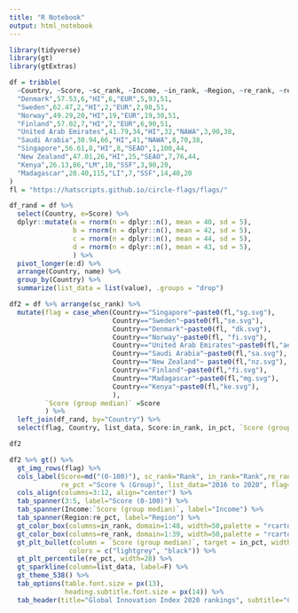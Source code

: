 ```yaml
---
title: "R Notebook"
output: html_notebook
---
```


```r
library(tidyverse)
library(gt)
library(gtExtras)
```



```r
df = tribble(
  ~Country, ~Score, ~sc_rank, ~Income, ~in_rank, ~Region, ~re_rank, ~re_pct,~in_pct, 
  "Denmark",57.53,6,"HI",6,"EUR",5,93,51,
  "Sweden",62.47,2,"HI",2,"EUR",2,98,51,
  "Norway",49.29,20,"HI",19,"EUR",19,30,51,
  "Finland",57.02,7,"HI",7,"EUR",6,90,51,
  "United Arab Emirates",41.79,34,"HI",32,"NAWA",3,90,38,
  "Saudi Arabia",30.94,66,"HI",41,"NAWA",8,70,38,
  "Singapore",56.61,8,"HI",8,"SEAO",1,100,44,
  "New Zealand",47.01,26,"HI",25,"SEAO",7,76,44,
  "Kenya",26.13,86,"LM",10,"SSF",3,90,20,
  "Madagascar",20.40,115,"LI",7,"SSF",14,40,20
) 
fl = "https://hatscripts.github.io/circle-flags/flags/"
```

```r
df_rand = df %>%
  select(Country, e=Score) %>%
  dplyr::mutate(a = rnorm(n = dplyr::n(), mean = 40, sd = 5),
                b = rnorm(n = dplyr::n(), mean = 42, sd = 5),
                c = rnorm(n = dplyr::n(), mean = 44, sd = 5),
                d = rnorm(n = dplyr::n(), mean = 43, sd = 5),
                ) %>%
  pivot_longer(e:d) %>%
  arrange(Country, name) %>%
  group_by(Country) %>%
  summarize(list_data = list(value), .groups = "drop")
```


```r
df2 = df %>% arrange(sc_rank) %>%
  mutate(flag = case_when(Country=="Singapore"~paste0(fl,"sg.svg"),
                          Country=="Sweden"~paste0(fl,"se.svg"),
                          Country=="Denmark"~paste0(fl, "dk.svg"),
                          Country=="Norway"~paste0(fl, "fi.svg"),
                          Country=="United Arab Emirates"~paste0(fl,"ae.svg"),
                          Country=="Saudi Arabia"~paste0(fl,"sa.svg"),
                          Country=="New Zealand"~ paste0(fl,"nz.svg"),
                          Country=="Finland"~paste0(fl,"fi.svg"),
                          Country=="Madagascar"~paste0(fl,"mg.svg"),
                          Country=="Kenya"~paste0(fl,"ke.svg"),
                          ),
         `Score (group median)` =Score
         ) %>%
  left_join(df_rand, by="Country") %>%
  select(flag, Country, list_data, Score:in_rank, in_pct, `Score (group median)`, Region:re_rank,re_pct) 
```

```r
df2
```



```r
df2 %>% gt() %>%
  gt_img_rows(flag) %>%
  cols_label(Score=md("(0-100)"), sc_rank="Rank", in_rank="Rank",re_rank="Rank", Score="2020", Income="Group", Region="Group",
             re_pct ="Score % (Group)", list_data="2016 to 2020", flag="") %>%
  cols_align(columns=3:12, align="center") %>%
  tab_spanner(3:5, label="Score (0-100)") %>%
  tab_spanner(Income:`Score (group median)`, label="Income") %>%
  tab_spanner(Region:re_pct, label="Region") %>%
  gt_color_box(columns=in_rank, domain=1:48, width=50,palette = "rcartocolor::Emrld") %>%
  gt_color_box(columns=re_rank, domain=1:39, width=50,palette = "rcartocolor::Emrld") %>%
  gt_plt_bullet(column = `Score (group median)`, target = in_pct, width = 30,
               colors = c("lightgrey", "black")) %>%
  gt_plt_percentile(re_pct, width=28) %>%
  gt_sparkline(column=list_data, label=F) %>%
  gt_theme_538() %>%
  tab_options(table.font.size = px(13),
              heading.subtitle.font.size = px(14)) %>%
  tab_header(title="Global Innovation Index 2020 rankings", subtitle="Contains randomly generated data") 
  
```

